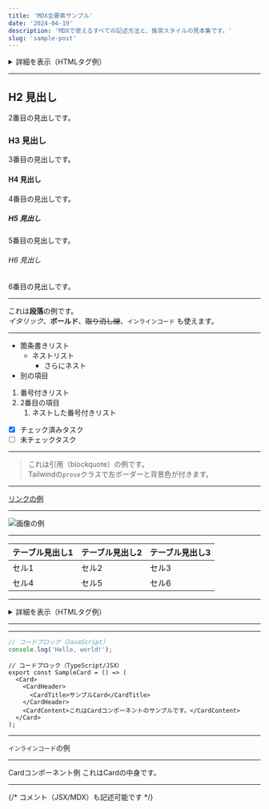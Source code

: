```yaml
---
title: 'MDX全要素サンプル'
date: '2024-04-19'
description: 'MDXで使えるすべての記述方法と、推奨スタイルの見本集です。'
slug: 'sample-post'
---
```


<details>
<summary>詳細を表示（HTMLタグ例）</summary>
ここはdetailsタグの中身です。
</details>

---

## H2 見出し

2番目の見出しです。

### H3 見出し

3番目の見出しです。

#### H4 見出し

4番目の見出しです。

##### H5 見出し

5番目の見出しです。

###### H6 見出し

6番目の見出しです。

---

これは**段落**の例です。  
_イタリック_、**ボールド**、~~取り消し線~~、`インラインコード` も使えます。

---

- 箇条書きリスト
  - ネストリスト
    - さらにネスト
- 別の項目

1. 番号付きリスト
2. 2番目の項目
   1. ネストした番号付きリスト

- [x] チェック済みタスク
- [ ] 未チェックタスク

---

> これは引用（blockquote）の例です。  
> Tailwindの`prose`クラスで左ボーダーと背景色が付きます。

---

[リンクの例](https://example.com)

---

![画像の例](https://placehold.jp/300x100.png)

---

| テーブル見出し1 | テーブル見出し2 | テーブル見出し3 |
| --------------- | --------------- | --------------- |
| セル1           | セル2           | セル3           |
| セル4           | セル5           | セル6           |

---

<details>
<summary>詳細を表示（HTMLタグ例）</summary>
ここはdetailsタグの中身です。
</details>

---



---

```js
// コードブロック（JavaScript）
console.log('Hello, world!');
```

```tsx
// コードブロック（TypeScript/JSX）
export const SampleCard = () => (
  <Card>
    <CardHeader>
      <CardTitle>サンプルCard</CardTitle>
    </CardHeader>
    <CardContent>これはCardコンポーネントのサンプルです。</CardContent>
  </Card>
);
```

---

`インラインコード`の例

---

<Card className="my-6">
  <CardHeader>
    <CardTitle>Cardコンポーネント例</CardTitle>
  </CardHeader>
  <CardContent>これはCardの中身です。</CardContent>
</Card>

---

{/* コメント（JSX/MDX）も記述可能です */}
